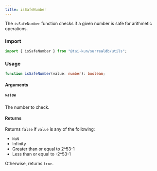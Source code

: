 ```yaml
---
title: isSafeNumber
---
```


The `isSafeNumber` function checks if a given number is safe for arithmetic operations.

### Import

```ts
import { isSafeNumber } from "@tai-kun/surrealdb/utils";
```

### Usage

```ts
function isSafeNumber(value: number): boolean;
```

#### Arguments

##### `value`

The number to check.

#### Returns

Returns `false` if `value` is any of the following:

- `NaN`
- Infinity
- Greater than or equal to 2^53-1
- Less than or equal to -2^53-1

Otherwise, returns `true`. 
